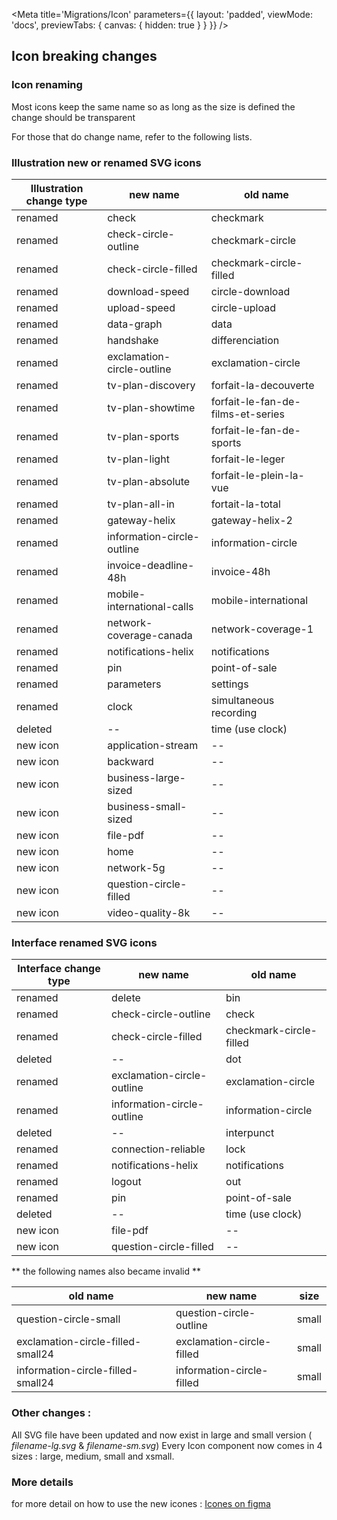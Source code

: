 
<Meta
    title='Migrations/Icon'
    parameters={{
        layout: 'padded',
        viewMode: 'docs',
        previewTabs: { canvas: { hidden: true } }
    }}
/>


## Icon breaking changes

### Icon renaming

Most icons keep the same name so as long as the size is defined the change should be transparent

For those that do change name, refer to the following lists.

### Illustration  new or renamed SVG icons

Illustration change type | new name | old name
----------------- | ----------------- | -----------------
renamed | check | checkmark
renamed | check-circle-outline | checkmark-circle
renamed | check-circle-filled | checkmark-circle-filled
renamed | download-speed | circle-download
renamed | upload-speed | circle-upload
renamed | data-graph | data
renamed | handshake | differenciation
renamed | exclamation-circle-outline | exclamation-circle
renamed | tv-plan-discovery | forfait-la-decouverte
renamed | tv-plan-showtime | forfait-le-fan-de-films-et-series
renamed | tv-plan-sports | forfait-le-fan-de-sports
renamed | tv-plan-light | forfait-le-leger
renamed | tv-plan-absolute | forfait-le-plein-la-vue
renamed | tv-plan-all-in | fortait-la-total
renamed | gateway-helix | gateway-helix-2
renamed | information-circle-outline | information-circle
renamed | invoice-deadline-48h | invoice-48h
renamed | mobile-international-calls | mobile-international
renamed | network-coverage-canada | network-coverage-1
renamed | notifications-helix | notifications
renamed | pin | point-of-sale
renamed | parameters | settings
renamed | clock | simultaneous recording
deleted | -- | time (use clock)
new icon | application-stream | --
new icon | backward | --
new icon | business-large-sized | --
new icon | business-small-sized | --
new icon | file-pdf | --
new icon | home | --
new icon | network-5g | --
new icon | question-circle-filled | --
new icon | video-quality-8k | --

### Interface renamed SVG icons

Interface change type | new name | old name
----------------- | ----------------- | -----------------
renamed | delete | bin
renamed | check-circle-outline | check
renamed | check-circle-filled | checkmark-circle-filled
deleted | -- | dot
renamed | exclamation-circle-outline | exclamation-circle
renamed | information-circle-outline | information-circle
deleted | -- | interpunct
renamed | connection-reliable | lock
renamed | notifications-helix | notifications
renamed | logout | out
renamed | pin | point-of-sale
deleted | -- | time (use clock)
new icon | file-pdf | --
new icon | question-circle-filled | --


** the following names also became invalid **

old name | new name | size
----------------- | ----------------- | -----------------
question-circle-small | question-circle-outline | small
exclamation-circle-filled-small24 | exclamation-circle-filled | small
information-circle-filled-small24 | information-circle-filled | small

### Other changes :

All SVG file have been updated and now exist in large and small version ( *filename-lg.svg* & *filename-sm.svg*)
Every Icon component now comes in 4 sizes : large, medium, small and xsmall.

### More details

for more detail on how to use the new icones  :
[Icones on figma](https://www.figma.com/file/u25bSG8COM4azJ04CztTv8/DS---Medias?node-id=0%3A1)
